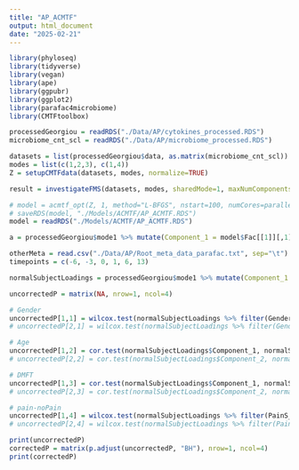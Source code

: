 ```yaml
---
title: "AP_ACMTF"
output: html_document
date: "2025-02-21"
---
```


```r
library(phyloseq)
library(tidyverse)
library(vegan)
library(ape)
library(ggpubr)
library(ggplot2)
library(parafac4microbiome)
library(CMTFtoolbox)
```

```r
processedGeorgiou = readRDS("./Data/AP/cytokines_processed.RDS")
microbiome_cnt_scl = readRDS("./Data/AP/microbiome_processed.RDS")
```

```r
datasets = list(processedGeorgiou$data, as.matrix(microbiome_cnt_scl))
modes = list(c(1,2,3), c(1,4))
Z = setupCMTFdata(datasets, modes, normalize=TRUE)
```

```r
result = investigateFMS(datasets, modes, sharedMode=1, maxNumComponents=5, numFolds=10, numCores = parallel::detectCores(), method="L-BFGS")
```

```r
# model = acmtf_opt(Z, 1, method="L-BFGS", nstart=100, numCores=parallel::detectCores())
# saveRDS(model, "./Models/ACMTF/AP_ACMTF.RDS")
model = readRDS("./Models/ACMTF/AP_ACMTF.RDS")
```

```r
a = processedGeorgiou$mode1 %>% mutate(Component_1 = model$Fac[[1]][,1]) %>% arrange(PainS_NopainA,SubjectID) %>% mutate(index=1:nrow(.)) %>% ggplot(aes(x=index,y=Component_1,fill=as.factor(PainS_NopainA))) + geom_bar(stat="identity")
```

```r
otherMeta = read.csv("./Data/AP/Root_meta_data_parafac.txt", sep="\t") %>% as_tibble() %>% select(-Gender)
timepoints = c(-6, -3, 0, 1, 6, 13)

normalSubjectLoadings = processedGeorgiou$mode1 %>% mutate(Component_1 = model$Fac[[1]][,1]) %>% as_tibble() %>% left_join(otherMeta)

uncorrectedP = matrix(NA, nrow=1, ncol=4)

# Gender
uncorrectedP[1,1] = wilcox.test(normalSubjectLoadings %>% filter(Gender=="M") %>% select(Component_1) %>% pull(), normalSubjectLoadings %>% filter(Gender=="F") %>% select(Component_1) %>% pull())$p.value
# uncorrectedP[2,1] = wilcox.test(normalSubjectLoadings %>% filter(Gender=="M") %>% select(Component_2) %>% pull(), normalSubjectLoadings %>% filter(Gender=="F") %>% select(Component_2) %>% pull())$p.value

# Age
uncorrectedP[1,2] = cor.test(normalSubjectLoadings$Component_1, normalSubjectLoadings$Age)$p.value
# uncorrectedP[2,2] = cor.test(normalSubjectLoadings$Component_2, normalSubjectLoadings$Age)$p.value

# DMFT
uncorrectedP[1,3] = cor.test(normalSubjectLoadings$Component_1, normalSubjectLoadings$DMFT)$p.value
# uncorrectedP[2,3] = cor.test(normalSubjectLoadings$Component_2, normalSubjectLoadings$DMFT)$p.value

# pain-noPain
uncorrectedP[1,4] = wilcox.test(normalSubjectLoadings %>% filter(PainS_NopainA=="S") %>% select(Component_1) %>% pull(), normalSubjectLoadings %>% filter(PainS_NopainA=="A") %>% select(Component_1) %>% pull())$p.value
# uncorrectedP[2,4] = wilcox.test(normalSubjectLoadings %>% filter(PainS_NopainA=="S") %>% select(Component_2) %>% pull(), normalSubjectLoadings %>% filter(PainS_NopainA=="A") %>% select(Component_2) %>% pull())$p.value

print(uncorrectedP)
correctedP = matrix(p.adjust(uncorrectedP, "BH"), nrow=1, ncol=4)
print(correctedP)

```
